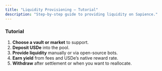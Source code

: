 ```yaml
---
title: "Liquidity Provisioning — Tutorial"
description: "Step-by-step guide to providing liquidity on Sapience."
---
```


### Tutorial

1. **Choose a vault or market** to support.
2. **Deposit USDe** into the pool.
3. **Provide liquidity** manually or via open-source bots.
4. **Earn yield** from fees and USDe’s native reward rate.
5. **Withdraw** after settlement or when you want to reallocate.


